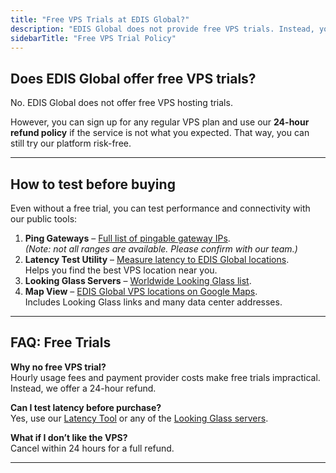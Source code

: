 ```yaml
---
title: "Free VPS Trials at EDIS Global?"
description: "EDIS Global does not provide free VPS trials. Instead, you can try any VPS plan risk-free with our 24-hour refund policy."
sidebarTitle: "Free VPS Trial Policy"
---
```



## Does EDIS Global offer free VPS trials?

No. EDIS Global does not offer free VPS hosting trials.

However, you can sign up for any regular VPS plan and use our **24-hour refund policy** if the service is not what you expected. That way, you can still try our platform risk-free.

<CtaButton label="Read our Cancellation & Refund Policy" link="./billing-lifecycle/cancellation-and-refund-policy" openInNewTab={true} />

---

## How to test before buying

Even without a free trial, you can test performance and connectivity with our public tools:

1. **Ping Gateways** – [Full list of pingable gateway IPs](http://manage.edis.at/whmcs/stgfefew_net_list.php).\
   _(Note: not all ranges are available. Please confirm with our team.)_
2. **Latency Test Utility** – [Measure latency to EDIS Global locations](https://latency.edis.global).\
   Helps you find the best VPS location near you.
3. **Looking Glass Servers** – [Worldwide Looking Glass list](https://www.edisglobal.com/blog/looking-glass#list-of-our-worldwide-looking-glass-servers).
4. **Map View** – [EDIS Global VPS locations on Google Maps](https://www.google.com/maps/d/u/0/edit?mid=1OMZyb6w3t_MNEQ-XYb8QlFjwqio&usp=sharing).\
   Includes Looking Glass links and many data center addresses.

---

## FAQ: Free Trials

**Why no free VPS trial?**\
Hourly usage fees and payment provider costs make free trials impractical. Instead, we offer a 24-hour refund.

**Can I test latency before purchase?**\
Yes, use our [Latency Tool](https://latency.edis.global) or any of the [Looking Glass servers](https://www.edisglobal.com/blog/looking-glass#list-of-our-worldwide-looking-glass-servers).

**What if I don’t like the VPS?**\
Cancel within 24 hours for a full refund.

---